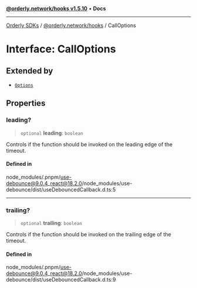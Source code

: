 [**@orderly.network/hooks v1.5.10**](/sdks/tech-doc/@orderly.network/hooks/README) • **Docs**

***

[Orderly SDKs](/sdks/tech-doc/packages) / [@orderly.network/hooks](/sdks/tech-doc/@orderly.network/hooks/README) / CallOptions

# Interface: CallOptions

## Extended by

- [`Options`](/sdks/tech-doc/@orderly.network/hooks/interfaces/Options)

## Properties

### leading?

> `optional` **leading**: `boolean`

Controls if the function should be invoked on the leading edge of the timeout.

#### Defined in

node\_modules/.pnpm/use-debounce@9.0.4\_react@18.2.0/node\_modules/use-debounce/dist/useDebouncedCallback.d.ts:5

***

### trailing?

> `optional` **trailing**: `boolean`

Controls if the function should be invoked on the trailing edge of the timeout.

#### Defined in

node\_modules/.pnpm/use-debounce@9.0.4\_react@18.2.0/node\_modules/use-debounce/dist/useDebouncedCallback.d.ts:9
